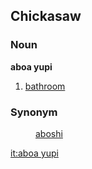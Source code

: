 ==Chickasaw==
===Noun===
'''aboa yupi'''
# [[bathroom]]

===Synonym===
:[[aboshi]]

[[it:aboa yupi]]